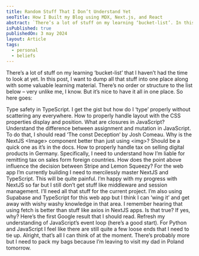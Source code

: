 ```yaml
---
title: Random Stuff That I Don’t Understand Yet
seoTitle: How I Built my Blog using MDX, Next.js, and React
abstract: `There’s a lot of stuff on my learning ‘bucket-list’. In this post, I dump all that stuff in one place for future reference.`
isPublished: true
publishedOn: 3 may 2024
layout: Article
tags:
  - personal
  - beliefs
---
```


There’s a lot of stuff on my learning ‘bucket-list’ that I haven’t had the time to look at yet. 
In this post, I want to dump all that stuff into one place along with some valuable learning material.
 There’s no order or structure to the list below – very unlike me, I know. But it’s nice to have it all in one place. 
 So here goes:

Type safety in TypeScript. I get the gist but how do I ‘type’ properly without scattering any everywhere.
How to properly handle layout with the CSS properties display and position.
What are closures in JavaScript?
Understand the difference between assignment and mutation in JavaScript. To do that, I should read ‘The const Deception‘ by Josh Comeau.
Why is the NextJS \<Image> component better than just using \<img>? Should be a quick one as it’s in the docs.
How to properly handle tax on selling digital products in Germany. Specifically, I need to understand how I’m liable for remitting tax on sales form foreign countries.
How does the point above influence the decision between Stripe and Lemon Squeezy?
For the web app I’m currently building I need to mercilessly master NextJS and TypeScript. This will be quite painful.
I’m happy with my progress with NextJS so far but I still don’t get stuff like middleware and session management. I’ll need all that stuff for the current project.
I’m also using Supabase and TypeScript for this web app but I think I can ‘wing it’ and get away with wishy washy knowledge in that area.
I remember hearing that using fetch is better than stuff like axios in NextJS apps. Is that true? If yes, why? Here’s the first Google result that I should read.
Refresh my understanding of JavaScript’s event loop (here’s a good start).
For Python and JavaScript I feel like there are still quite a few loose ends that I need to tie up.
Alright, that’s all I can think of at the moment. There’s probably more but I need to pack my bags because I’m leaving to visit my dad in Poland tomorrow.